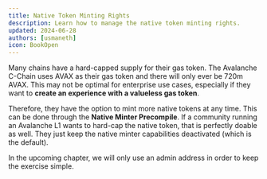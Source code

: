 ```yaml
---
title: Native Token Minting Rights
description: Learn how to manage the native token minting rights.
updated: 2024-06-28
authors: [usmaneth]
icon: BookOpen
---
```


Many chains have a hard-capped supply for their gas token. The Avalanche C-Chain uses AVAX as their gas token and there will only ever be 720m AVAX. This may not be optimal for enterprise use cases, especially if they want to **create an experience with a valueless gas token**.

Therefore, they have the option to mint more native tokens at any time. This can be done through the **Native Minter Precompile**. If a community running an Avalanche L1 wants to hard-cap the native token, that is perfectly doable as well. They just keep the native minter capabilities deactivated (which is the default).



<NativeMinter components={defaultMdxComponents}/>

In the upcoming chapter, we will only use an admin address in order to keep the exercise simple.

<Quiz quizId="410"/>